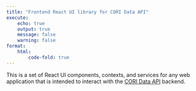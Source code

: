 ```yaml
---
title: "Frontend React UI library for CORI Data API"
execute:
    echo: true
    output: true
    message: false
    warning: false
format:
    html:
        code-fold: true
---
```


This is a set of React UI components, contexts, and services for any web application that is intended to interact with the [CORI Data API](https://github.com/ruralinnovation/cori-data-api) backend.

